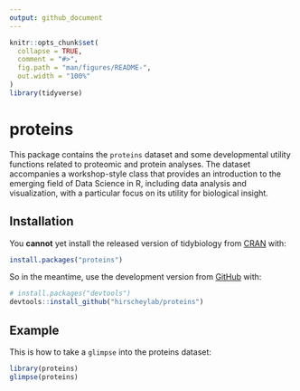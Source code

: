 ```yaml
---
output: github_document
---
```


```r
knitr::opts_chunk$set(
  collapse = TRUE,
  comment = "#>",
  fig.path = "man/figures/README-",
  out.width = "100%"
)
library(tidyverse)
```

# proteins

<!-- badges: start -->
<!-- badges: end -->

This package contains the `proteins` dataset and some developmental utility functions related to proteomic and protein analyses. The dataset accompanies a workshop-style class that provides an introduction to the emerging field of Data Science in R, including data analysis and visualization, with a particular focus on its utility for biological insight.

## Installation

You **cannot** yet install the released version of tidybiology from
[CRAN](https://CRAN.R-project.org) with:

```r
install.packages("proteins")
```

So in the meantime, use the development version from
[GitHub](https://github.com/) with:

```r
# install.packages("devtools")
devtools::install_github("hirscheylab/proteins")
```


## Example

This is how to take a `glimpse` into the proteins dataset:

```r
library(proteins)
glimpse(proteins)
```
